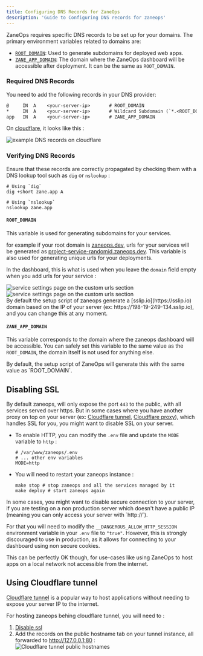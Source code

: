 ```yaml
---
title: Configuring DNS Records for ZaneOps
description: 'Guide to Configuring DNS records for zaneops'
---
```



ZaneOps requires specific DNS records to be set up for your domains. The primary environment variables related to domains are:

- [`ROOT_DOMAIN`](#root_domain): Used to generate subdomains for deployed web apps.
- [`ZANE_APP_DOMAIN`](#zane_app_domain): The domain where the ZaneOps dashboard will be accessible after deployment. It can be the same as `ROOT_DOMAIN`.

### Required DNS Records

You need to add the following records in your DNS provider:

```txt
@     IN  A    <your-server-ip>       # ROOT_DOMAIN
*     IN  A    <your-server-ip>       # Wildcard Subdomain (`*.<ROOT_DOMAIN>`, to support subdomains dynamically)
app   IN  A    <your-server-ip>       # ZANE_APP_DOMAIN
```

On [cloudflare](//cloudflare.com), it looks like this : 

![example DNS records on cloudflare](/images/dns-records.png)

### Verifying DNS Records

Ensure that these records are correctly propagated by checking them with a DNS lookup tool such as `dig` or `nslookup` : 

```shell
# Using `dig`
dig +short zane.app A

# Using `nslookup`
nslookup zane.app
```


#### **`ROOT_DOMAIN`**

This variable is used for generating subdomains for your services. 

for example if your root domain is [zaneops.dev](https://zaneops.dev), urls for your services will be generated 
as [project-service-randomid.zaneops.dev](//project-service-randomid.zaneops.dev). This variable is also used for generating unique urls for your deployments.

In the dashboard, this is what is used when you leave the `domain` field empty when you add urls for your service : 

<img className="block dark:hidden" src="/images/custom-urls-light.png" alt="service settings page on the custom urls section" />
<img className="!hidden dark:!block" src="/images/custom-urls-dark.png" alt="service settings page on the custom urls section" />

<Aside type='note' title='Default value'>
By default the setup script of zaneops generate a [sslip.io](https://sslip.io) domain based on the IP of your server (ex: https://198-19-249-134.sslip.io),
and you can change this at any moment. 
</Aside>



#### **`ZANE_APP_DOMAIN`**

This variable corresponds to the domain where the zaneops dashboard will be accessible. 
You can safely set this variable to the same value as the `ROOT_DOMAIN`, the domain itself is not used for anything else.

<Aside type='note' title='Default value'>
By default, the setup script of ZaneOps will generate this with the same value as `ROOT_DOMAIN`.
</Aside>

## Disabling SSL 

By default zaneops, will only expose the port `443` to the public, with all services served over https. 
But in some cases where you have another proxy on top on your server (ex: [Cloudflare tunnel](https://developers.cloudflare.com/cloudflare-one/connections/connect-networks/), [Cloudflare proxy](https://developers.cloudflare.com/dns/proxy-status/)),
 which handles SSL for you, you might want to disable SSL on your server. 

- To enable HTTP, you can modify the `.env` file and update the `MODE` variable to `http` :

    ```shell
    # /var/www/zaneops/.env
    # ... other env variables
    MODE=http
    ```

- You will need to restart your zaneops instance :

    ```shell
    make stop # stop zaneops and all the services managed by it
    make deploy # start zaneops again
    ``` 
 
<Aside type="note" title="Server without a public IP">
In some cases, you might want to disable secure connection to your server, if you are testing on a non production server
which doesn't have a public IP (meaning you can only access your server with `http://`).

For that you will need to modify the `__DANGEROUS_ALLOW_HTTP_SESSION` environment variable in your `.env` file to `"true"`.
However, this is strongly discouraged to use in production, 
as it allows for connecting to your dashboard using non secure cookies.

This can be perfectly OK though, for use-cases like using ZaneOps to host apps on a local network not accessible from the internet. 
</Aside>

## Using Cloudflare tunnel

[Cloudflare tunnel](https://developers.cloudflare.com/cloudflare-one/connections/connect-networks/) is a popular way to host applications without needing 
to expose your server IP to the internet. 

For hosting zaneops behing cloudflare tunnel, you will need to : 
1. [Disable ssl](#disabling-ssl)
2. Add the records on the public hostname tab on your tunnel instance, all forwarded to http://127.0.0.1:80 :  
   ![Cloudflare tunnel public hostnames](/images/cf-tunnel.png)
